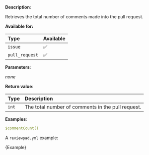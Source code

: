 
**Description**:

Retrieves the total number of comments made into the pull request.

**Available for:**

| Type           | Available |
| :------------- | :-------- |
| `issue`        | ✅        |
| `pull_request` | ✅        |

**Parameters**:

_none_

**Return value**:

| Type  | Description                                       |
| :---- | :------------------------------------------------ |
| `int` | The total number of comments in the pull request. |

**Examples**:

```yml
$commentCount()
```

A `reviewpad.yml` example:

<CodeBlock language="yml">{Example}</CodeBlock>
